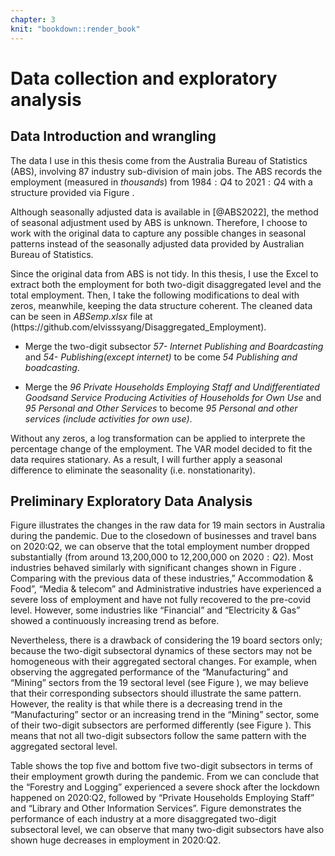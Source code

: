 ```yaml
---
chapter: 3
knit: "bookdown::render_book"
---
```





# Data collection and exploratory analysis

## Data Introduction and wrangling 



The data I use in this thesis come from the Australia Bureau of Statistics (ABS), involving 87 industry sub-division of main jobs. The ABS records the employment (measured in $thousands$) from $1984:Q4$ to $2021:Q4$ with a structure provided via Figure \ref{fig:anzsic}. 


Although seasonally adjusted data is available in [@ABS2022], the method of seasonal adjustment used by ABS is unknown. Therefore, I choose to work with the original data to capture any possible changes in seasonal patterns instead of the seasonally adjusted data provided by Australian Bureau of Statistics. 



Since the original data from ABS is not tidy. In this thesis, I use the Excel to extract both the employment for both two-digit disaggregated level and the total employment. Then, I take the following modifications to deal with zeros, meanwhile, keeping the data structure coherent. The cleaned data can be seen in *ABSemp.xlsx* file at (https://github.com/elvisssyang/Disaggregated_Employment).


+ Merge the two-digit subsector *57- Internet Publishing and Boardcasting* and *54- Publishing(except internet)* to be come *54 Publishing and boadcasting*. 


+ Merge the *96 Private Households Employing Staff and Undifferentiated Goodsand Service Producing Activities of Households for Own Use* and *95 Personal and Other Services* to become *95 Personal and other services (include activities for own use)*.

Without any zeros, a log transformation can be applied to interprete the percentage change of the employment. The VAR model decided to fit the data requires stationary. As a result, I will further apply a seasonal difference to eliminate the seasonality (i.e. nonstationarity).







## Preliminary Exploratory Data Analysis


Figure \ref{fig:19} illustrates the changes in the raw data for 19 main sectors in Australia during the pandemic. Due to the closedown of businesses and travel bans on 2020:Q2, we can observe that the total employment number dropped substantially (from around 13,200,000 to 12,200,000 on $2020:Q2$). Most industries behaved similarly with significant changes shown in Figure \ref{fig:19} . Comparing with the previous data of these industries," Accommodation & Food", "Media & telecom" and Administrative industries have experienced a severe loss of employment and have not fully recovered to the pre-covid level. However, some industries like "Financial" and "Electricity & Gas" showed a continuously increasing trend as before.

Nevertheless, there is a drawback of considering the 19 board sectors only; because the two-digit subsectoral dynamics of these sectors may not be homogeneous with their aggregated sectoral changes. For example, when observing the aggregated performance of the "Manufacturing" and "Mining" sectors from the 19 sectoral level (see Figure \ref{fig:a19}), we may believe that their corresponding subsectors should illustrate the same pattern. However, the reality is that while there is a decreasing trend in the "Manufacturing" sector or an increasing trend in the "Mining" sector, some of their two-digit subsectors are performed differently (see Figure \ref{fig:a87}). This means that not all two-digit subsectors follow the same pattern with the aggregated sectoral level.


Table \ref{tab:comp} shows the top five and bottom five two-digit subsectors in terms of their employment growth during the pandemic. From \ref{tab:comp} we can conclude that the "Forestry and Logging" experienced a severe shock after the lockdown happened on 2020:Q2, followed by "Private Households Employing Staff" and "Library and Other Information Services". Figure \ref{fig:87} demonstrates the performance of each industry at a more disaggregated two-digit subsectoral level, we can observe that many two-digit subsectors have also shown huge decreases in employment in 2020:Q2.



```{=tex}
\begin{table}
\begin{center}
\begin{tabular}{ccc}
\hline
Date     & Sector                                        & Percentage Changes \\
\hline
2020:Q2  & 27 Gas Supply                                 & 50.48\%                                \\
2020: Q2 & 57 Internet Publishing and Broadcasting       & 44.44\%                                \\
2020: Q2 & 56 Broadcasting                               & 41.43\%                                \\
2020: Q2 & 26 Electricity Supply                         & 36.34\%                                \\
2020: Q2 & 20 Non-Metallic Mineral Product Manufacturing & 32.37\% 
                 \\
                 \\
                 \hline
Date     &  Sectors                                      &Percentage Changes\\
                 \hline
2020: Q2 & 03 Forestry and Logging                   &-55.88\%  
                 \\
2020: Q2 & 96 Private Households Employing Staff     & -49.09\% 
                 \\
2020: Q2 & 60 Library and Other Information Services & -46.60\% 
                 \\
2020: Q2 & 02 Aquaculture                                & -44.58\%  
                 \\
2020: Q2 & 91 Sports and Recreation Activities           & -43.71\%
\end{tabular}
\end{center}
\caption{The highest and lowest five two-digit subsectors' employment percentage change for 2020:Q1 to 2020:Q2 }
\label{tab:comp}
\end{table}
```



